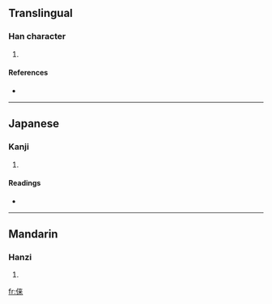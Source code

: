 {{see|倈}}
==Translingual==

===Han character===
{{Han char|rn=9|rad=人|as=07|sn=9|four=|canj=人木廿 (ODT)}}

# {{defn|Han}}

====References====
* {{Han ref|kx=0106.041|hdz=10158.081|uh=4FEB|ud=20459}}

----

==Japanese==

===Kanji===
{{ja-kanji|grade=|rs=人07}}

# {{defn|Japanese}}

====Readings====
* {{ja-readings|on=[[らい]] (rai)|kun=}}

----

==Mandarin==

===Hanzi===
{{cmn-hanzi|tra=倈|pin=[[lái]] ([[lai2]])|wg=lai<sup>2</sup>}}

# {{defn|Mandarin}}

[[fr:俫]]